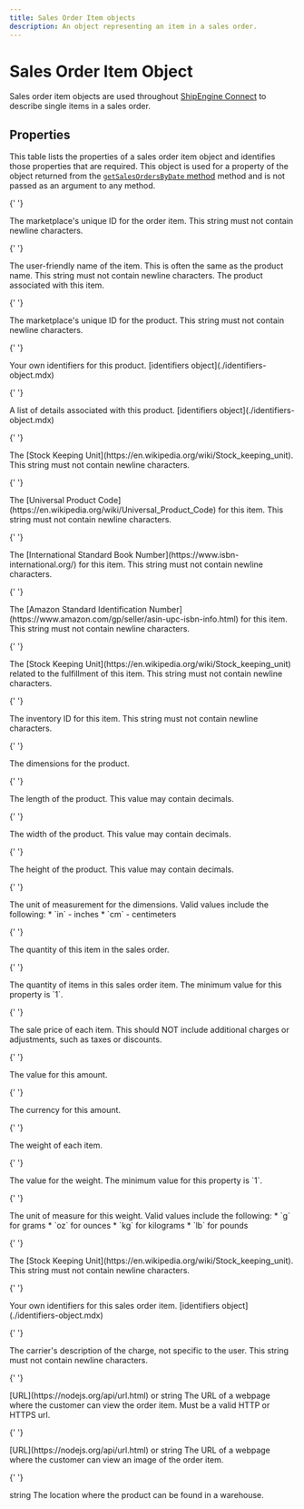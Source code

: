 ```yaml
---
title: Sales Order Item objects
description: An object representing an item in a sales order.
---
```


# Sales Order Item Object

Sales order item objects are used throughout [ShipEngine Connect](./../../index.mdx) to describe single items in a sales order.

## Properties

This table lists the properties of a sales order item object and identifies those properties that are required. This object
is used for a property of the object returned from the [`getSalesOrdersByDate` method](./methods/get-sales-orders-by-date.mdx) method and is
not passed as an argument to any method.

<Reference>

{' '}

<Field name="id" type="string" required={true}>
  <Description>
    The marketplace's unique ID for the order item. This string must not contain
    newline characters.
  </Description>
</Field>

{' '}

<Field name="name" type="string" required={true}>
  <Description>
    The user-friendly name of the item. This is often the same as the product
    name. This string must not contain newline characters.
  </Description>
</Field>

<Field name="product" type="object" required={true}>
  <Description>The product associated with this item.</Description>
</Field>

{' '}

<Field name="product.id" type="string" required={true}>
  <Description>
    The marketplace's unique ID for the product. This string must not contain
    newline characters.
  </Description>
</Field>

{' '}

<Field name="product.identifiers" required={false}>
  <Description>Your own identifiers for this product.</Description>
  <Type>[identifiers object](./identifiers-object.mdx)</Type>
</Field>

{' '}

<Field name="product.details" required={false}>
  <Description>A list of details associated with this product.</Description>
  <Type>[identifiers object](./identifiers-object.mdx)</Type>
</Field>

{' '}

<Field name="product.sku" type="string" required={false}>
  <Description>
    The [Stock Keeping Unit](https://en.wikipedia.org/wiki/Stock_keeping_unit).
    This string must not contain newline characters.
  </Description>
</Field>

{' '}

<Field name="product.upc" type="string" required={false}>
  <Description>
    The [Universal Product
    Code](https://en.wikipedia.org/wiki/Universal_Product_Code) for this item.
    This string must not contain newline characters.
  </Description>
</Field>

{' '}

<Field name="product.isbn" type="string" required={false}>
  <Description>
    The [International Standard Book
    Number](https://www.isbn-international.org/) for this item. This string must
    not contain newline characters.
  </Description>
</Field>

{' '}

<Field name="product.asin" type="string" required={false}>
  <Description>
    The [Amazon Standard Identification
    Number](https://www.amazon.com/gp/seller/asin-upc-isbn-info.html) for this
    item. This string must not contain newline characters.
  </Description>
</Field>

{' '}

<Field name="product.fulfillmentSku" type="string" required={false}>
  <Description>
    The [Stock Keeping Unit](https://en.wikipedia.org/wiki/Stock_keeping_unit)
    related to the fulfillment of this item. This string must not contain
    newline characters.
  </Description>
</Field>

{' '}

<Field name="product.inventoryID" type="string" required={false}>
  <Description>
    The inventory ID for this item. This string must not contain newline
    characters.
  </Description>
</Field>

{' '}

<Field name="product.dimensions" type="object" required={false}>
  <Description>The dimensions for the product.</Description>
</Field>

{' '}

<Field name="product.dimensions.length" type="number" required={false}>
  <Description>
    The length of the product. This value may contain decimals.
  </Description>
</Field>

{' '}

<Field name="product.dimensions.width" type="number" required={false}>
  <Description>
    The width of the product. This value may contain decimals.
  </Description>
</Field>

{' '}

<Field name="product.dimensions.height" type="number" required={false}>
  <Description>
    The height of the product. This value may contain decimals.
  </Description>
</Field>

{' '}

<Field name="product.dimensions.unit" type="string" required={true}>
  <Description>
    The unit of measurement for the dimensions. Valid values include the
    following: * `in` - inches * `cm` - centimeters
  </Description>
</Field>

{' '}

<Field name="quantity" type="object" required={true}>
  <Description>The quantity of this item in the sales order.</Description>
</Field>

{' '}

<Field name="quantity.value" type="number" required={true}>
  <Description>
    The quantity of items in this sales order item. The minimum value for this
    property is `1`.
  </Description>
</Field>

{' '}

<Field name="unitPrice" type="object" required={true}>
  <Description>
    The sale price of each item. This should NOT include additional charges or
    adjustments, such as taxes or discounts.
  </Description>
</Field>

{' '}

<Field name="unitPrice.value" type="number" required={true}>
  <Description>The value for this amount.</Description>
</Field>

{' '}

<Field name="unitPrice.currency" type="string" required={true}>
  <Description>The currency for this amount.</Description>
</Field>

{' '}

<Field name="unitWeight" type="object" required={false}>
  <Description>The weight of each item.</Description>
</Field>

{' '}

<Field name="unitWeight.value" type="number" required={true}>
  <Description>
    The value for the weight. The minimum value for this property is `1`.
  </Description>
</Field>

{' '}

<Field name="unitWeight.unit" type="string" required={true}>
  <Description>
    The unit of measure for this weight. Valid values include the following: *
    `g` for grams * `oz` for ounces * `kg` for kilograms * `lb` for pounds
  </Description>
</Field>

{' '}

<Field name="sku" type="string" required={false}>
  <Description>
    The [Stock Keeping Unit](https://en.wikipedia.org/wiki/Stock_keeping_unit).
    This string must not contain newline characters.
  </Description>
</Field>

{' '}

<Field name="identifiers" required={false}>
  <Description>Your own identifiers for this sales order item.</Description>
  <Type>[identifiers object](./identifiers-object.mdx)</Type>
</Field>

{' '}

<Field name="description" type="string" required={false}>
  <Description>
    The carrier's description of the charge, not specific to the user. This
    string must not contain newline characters.
  </Description>
</Field>

{' '}

<Field name="itemURL" required={false}>
  <Type>[URL](https://nodejs.org/api/url.html) or string</Type>
  <Description>
    The URL of a webpage where the customer can view the order item. Must be a
    valid HTTP or HTTPS url.
  </Description>
</Field>

{' '}

<Field name="thumbnailURL" required={false}>
  <Type>[URL](https://nodejs.org/api/url.html) or string</Type>
  <Description>
    The URL of a webpage where the customer can view an image of the order item.
  </Description>
</Field>

{' '}

<Field name="location" required={false}>
  <Type>string</Type>
  <Description>
    The location where the product can be found in a warehouse.
  </Description>
</Field>

</Reference>
